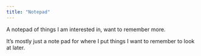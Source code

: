 ```yaml
---
title: "Notepad"
---
```


A notepad of things I am interested in, want to remember more. 

It's mostly just a note pad for where I put things I want to remember to look at later. 